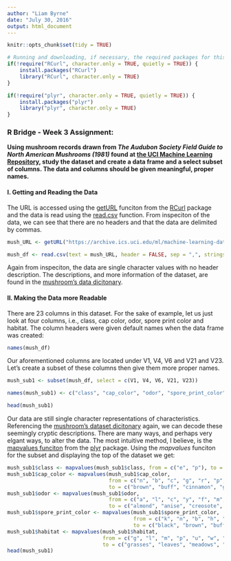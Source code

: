 ```yaml
---
author: "Liam Byrne"
date: "July 30, 2016"
output: html_document
---
```


```r
knitr::opts_chunk$set(tidy = TRUE)

# Running and downloading, if necessary, the required packages for this excercise
if(!require("RCurl", character.only = TRUE, quietly = TRUE)) {
    install.packages("RCurl")
    library("RCurl", character.only = TRUE)
}

if(!require("plyr", character.only = TRUE, quietly = TRUE)) {
    install.packages("plyr")
    library("plyr", character.only = TRUE)
}
```

### R Bridge - Week 3 Assignment:

**Using mushroom records drawn from *The Audubon Society Field Guide to North American Mushrooms (1981)* found at [the UCI Machine Learning Repository](https://archive.ics.uci.edu/ml/datasets/Mushroom), study the dataset and create a data frame and a select subset of columns. The data and columns should be given meaningful, proper names.**

#### I. Getting and Reading the Data
The URL is accessed using the [getURL](https://cran.r-project.org/web/packages/RCurl/RCurl.pdf#page=42) funciton from the [RCurl](https://cran.r-project.org/web/packages/RCurl/RCurl.pdf) package and the data is read using the [read.csv](https://stat.ethz.ch/R-manual/R-devel/library/utils/html/read.table.html) function. From inspeciton of the data, we can see that there are no headers and that the data are delimited by commas.
```r
mush_URL <- getURL("https://archive.ics.uci.edu/ml/machine-learning-databases/mushroom/agaricus-lepiota.data")

mush_df <- read.csv(text = mush_URL, header = FALSE, sep = ",", stringsAsFactors = FALSE, strip.white = TRUE)
```

Again from inspeciton, the data are single character values with no header description. The descriptions, and more information of the dataset, are found in the [mushroom's data dicitonary](https://archive.ics.uci.edu/ml/machine-learning-databases/mushroom/agaricus-lepiota.names).

#### II. Making the Data more Readable
There are 23 columns in this dataset. For the sake of example, let us just look at four columns, i.e., class, cap color, odor, spore print color and habitat. The column headers were given default names when the data frame was created:
```r
names(mush_df)
```

Our aforementioned columns are located under V1, V4, V6 and V21 and V23. Let's create a subset of these columns then give them more proper names.
```r
mush_sub1 <- subset(mush_df, select = c(V1, V4, V6, V21, V23))

names(mush_sub1) <- c("class", "cap_color", "odor", "spore_print_color", "habitat")

head(mush_sub1)
```
Our data are still single character representations of characteristics. Referencing the [mushroom's dataset dicitonary]("https://archive.ics.uci.edu/ml/machine-learning-databases/mushroom/agaricus-lepiota.names") again, we can decode these seemingly cryptic descriptions. There are many ways, and perhaps very elgant ways, to alter the data. The most intuitive method, I believe, is the [mapvalues funciton](https://cran.r-project.org/web/packages/plyr/plyr.pdf) from the [plyr]("https://cran.r-project.org/web/packages/plyr/plyr.pdf#page=36") package. Using the *mapvalues* funciton for the subset and displaying the top of the dataset we get:
```r
mush_sub1$class <- mapvalues(mush_sub1$class, from = c("e", "p"), to = c("edible", "poisonous"))
mush_sub1$cap_color <- mapvalues(mush_sub1$cap_color,
                                 from = c("n", "b", "c", "g", "r", "p", "u", "e", "w", "y"),
                                 to = c("brown", "buff", "cinnamon", "gray", "green", "pink", "purple", "red", "white", "yellow"))
mush_sub1$odor <- mapvalues(mush_sub1$odor,
                                 from = c("a", "l", "c", "y", "f", "m", "n", "p", "s"),
                                 to = c("almond", "anise", "creosote", "fishy", "foul", "musty", "none", "pungent", "spicy"))
mush_sub1$spore_print_color <- mapvalues(mush_sub1$spore_print_color,
                                         from = c("k", "n", "b", "h", "r", "o", "u", "w", "y"),
                                         to = c("black", "brown", "buff", "chocolate", "green", "orange", "purple", "white", "yellow"))
mush_sub1$habitat <- mapvalues(mush_sub1$habitat,
                               from = c("g", "l", "m", "p", "u", "w", "d"),
                               to = c("grasses", "leaves", "meadows", "paths", "urban", "waste", "wood"))
head(mush_sub1)
```